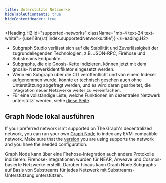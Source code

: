 ```yaml
---
title: Unterstützte Netzwerke
hideTableOfContents: true
hideContentHeader: true
---
```




<Heading.H2 id="supported-networks" className="mb-4 text-24 text-white">
  {useI18n().t('index.supportedNetworks.title')}
</Heading.H2>

<SupportedNetworksTable networks={props.networks} />

- Subgraph Studio verlässt sich auf die Stabilität und Zuverlässigkeit der zugrundeliegenden Technologien, z.B. JSON-RPC, Firehose und Substreams Endpunkte.
- Subgraphs, die die Gnosis-Kette indizieren, können jetzt mit dem gnosis- Netzwerkidentifikator eingesetzt werden.
- Wenn ein Subgraph über die CLI veröffentlicht und von einem Indexer aufgenommen wurde, könnte er technisch gesehen auch ohne Unterstützung abgefragt werden, und es wird daran gearbeitet, die Integration neuer Netzwerke weiter zu vereinfachen.
- Für eine vollständige Liste, welche Funktionen im dezentralen Netzwerk unterstützt werden, siehe [diese Seite](https://github.com/graphprotocol/indexer/blob/main/docs/feature-support-matrix.md).

## Graph Node lokal ausführen

If your preferred network isn't supported on The Graph's decentralized network, you can run your own [Graph Node](https://github.com/graphprotocol/graph-node) to index any EVM-compatible network. Make sure that the [version](https://github.com/graphprotocol/graph-node/releases) you are using supports the network and you have the needed configuration.

Graph Node kann über eine Firehose-Integration auch andere Protokolle indizieren. Firehose-Integrationen wurden für NEAR, Arweave und Cosmos-basierte Netzwerke erstellt. Darüber hinaus kann Graph Node Subgraphs auf Basis von Substreams für jedes Netzwerk mit Substreams-Unterstützung unterstützen.
